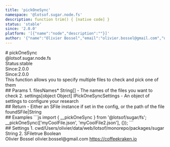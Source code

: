 ```yaml
---
title: 'pickOneSync'
namespace: '@lotsof.sugar.node.fs'
description: function trim() { [native code] }
status: 'stable'
since: '2.0.0'
platform: '[{"name":"node","description":""}]'
author: '{"name":"Olivier Bossel","email":"olivier.bossel@gmail.com","url":"https://coffeekraken.io"}'
---
```

<div class="docmap-mdx">
# pickOneSync
<div class="_namespace">@lotsof.sugar.node.fs</div>
<div class="_metas">
<div class="_status"><span class="_status-label">Status:</span><span class="_status-value -stable">stable</span></div>
<div class="_since"><span class="_since-label">Since:</span><span class="_since-value">2.0.0</span></div>
<div class="_since"><span class="_since-label">Since:</span><span class="_since-value">2.0.0</span></div>
</div>
<div class="_description">
This function allows you to specify multiple files to check and pick one of them
</div>
<div class="_params">
## Params
1. <span class="_name">filesNames<span class="_required">*</span></span><span class="_default"></span> <span class="_type">String[]</span>
   - The names of the files you want to check
2. <span class="_name">settings</span><span class="_default">[object Object]</span> <span class="_type">IPickOneSyncSettings</span>
   - An object of settings to configure your research
</div>
<div class="_return">
## Return
- <span class="_description">Either an SFile instance if set in the config, or the path of the file found</span><span class="_default"></span><span class="_type">SFile|String</span>
</div>
<div class="_examples">
## Examples
```js
import { __pickOneSync } from '@lotsof/sugar/fs';
__pickOneSync(['myCoolFile.json', 'myCoolFile2.json'], {});
```
</div>
<div class="_settings">
## Settings
1. <span class="_name">cwd</span><span class="_default">/Users/olivier/data/web/lotsof/monorepo/packages/sugar</span> <span class="_type">String</span>
2. <span class="_name">SFile</span><span class="_default">true</span> <span class="_type">Boolean</span>
</div>
<div class="_author">
<span class="_name">Olivier Bossel</span>
<span class="_email">olivier.bossel@gmail.com</span>
<a href="https://coffeekraken.io" target="_blank" class="_url">https://coffeekraken.io</a>
</div>
</div>